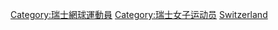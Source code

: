 [[Category:瑞士網球運動員|Category:瑞士網球運動員]]
[[Category:瑞士女子运动员|Category:瑞士女子运动员]]
[[Category:各國女子網球運動員|Switzerland]]
